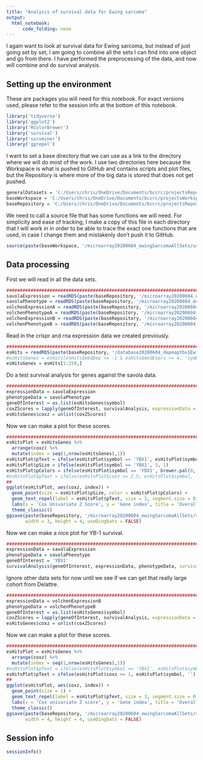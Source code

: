 ```yaml
---
title: "Analysis of survival data for Ewing sarcoma"
output:
  html_notebook:
      code_folding: none
---
```


I again want to look at survival data for Ewing sarcoma, but instead of just going set by set, I am going to combine all the sets I can find into one object and go from there. I have performed the preprocessing of the data, and now will combine and do survival analysis.

## Setting up the environment

These are packages you will need for this notebook. For exact versions used, please refer to the session info at the bottom of this notebook.

```r
library('tidyverse')
library('ggplot2')
library('RColorBrewer')
library('survival')
library('survminer')
library('ggrepel')
```

I want to set a base directory that we can use as a link to the directory where we will do most of the work. I use two directories here because the Workspace is what is pushed to GitHub and contains scripts and plot files, but the Repository is where more of the big data is stored that does not get pushed.

```r
generalDatasets = 'C:/Users/chris/OneDrive/Documents/bccrc/projectsRepository/generalDatasets'
baseWorkspace = 'C:/Users/chris/OneDrive/Documents/bccrc/projectsWorkspace/sorensenLab/relatedToYbx1'
baseRepository = 'C:/Users/chris/OneDrive/Documents/bccrc/projectsRepository/sorensenLab/relatedToYbx1'
```

We need to call a source file that has some functions we will need. For simplicity and ease of tracking, I make a copy of this file in each directory that I will work in in order to be able to trace the exact one functions that are used, in case I change them and mistakenly don't push it to GitHub.

```r
source(paste(baseWorkspace, '/microarray20200604_ewingSarcomaAllSets/userDefinedFunctions.R', sep = ''))
```

## Data processing

First we will read in all the data sets.

```r
##########################################################################################
savolaExpression = readRDS(paste(baseRepository, '/microarray20200604_ewingSarcomaAllSets/dataset_savolaExpression.rds', sep = ''))
savolaPhenotype = readRDS(paste(baseRepository, '/microarray20200604_ewingSarcomaAllSets/dataset_savolaPhenotype.rds', sep = ''))
volchenExpressionA = readRDS(paste(baseRepository, '/microarray20200604_ewingSarcomaAllSets/dataset_volchenboumExpressionSetA.rds', sep = ''))
volchenPhenotypeA = readRDS(paste(baseRepository, '/microarray20200604_ewingSarcomaAllSets/dataset_volchenboumPhenotypeSetA.rds', sep = ''))
volchenExpressionB = readRDS(paste(baseRepository, '/microarray20200604_ewingSarcomaAllSets/dataset_volchenboumExpressionSetB.rds', sep = ''))
volchenPhenotypeB = readRDS(paste(baseRepository, '/microarray20200604_ewingSarcomaAllSets/dataset_volchenboumPhenotypeSetB.rds', sep = ''))
```

Read in the crispr and rna expression data we created previously.

```r
##########################################################################################
esHits = readRDS(paste(baseRepository, '/database20200604_depmapYbx1Ewing/dataset_ewingRnaExprsCrisprDep.rds', sep = ''))
#esHitsGenes = esHits[esHits$medDep <= -1 & esHits$medExprs >= 4, 'symbol']
esHitsGenes = esHits[1:250,]
```

Do a test survival analysis for genes against the savola data.

```r
##########################################################################################
expressionData = savolaExpression
phenotypeData = savolaPhenotype
geneOfInterest = as.list(esHitsGenes$symbol)
coxZScores = lapply(geneOfInterest, survivalAnalysis, expressionData = expressionData, phenotypeData = phenotypeData, plot = FALSE)
esHitsGenes$coxz = unlist(coxZScores)
```

Now we can make a plot for these scores.

```r
##########################################################################################
esHitsPlot = esHitsGenes %>%
  arrange(coxz) %>%
  mutate(index = seq(1,nrow(esHitsGenes),1))
esHitsPlot$pText = ifelse(esHitsPlot$symbol == 'YBX1', esHitsPlot$symbol, '')
esHitsPlot$pSize = ifelse(esHitsPlot$symbol == 'YBX1', 3, 1)
esHitsPlot$pColors = ifelse(esHitsPlot$symbol == 'YBX1', brewer.pal(8,'Spectral')[1], brewer.pal(8,'Greys')[5])
#esHitsPlot$pText = ifelse(esHitsPlot$coxz >= 2.5, esHitsPlot$symbol, '')
##
ggplot(esHitsPlot, aes(coxz, index)) +
  geom_point(size = esHitsPlot$pSize, color = esHitsPlot$pColors) +
  geom_text_repel(label = esHitsPlot$pText, size = 3, segment.size = 0.25) +
  labs(x = 'Cox Univariate Z Score', y = 'Gene index', title = 'Overall survival') +
  theme_classic()
ggsave(paste(baseRepository, '/microarray20200604_ewingSarcomaAllSets/scatter_savolaOverallSurvivalTop250.pdf', sep = ''), 
       width = 3, height = 4, useDingbats = FALSE)
```

Now we can make a nice plot for YB-1 survival.

```r
##########################################################################################
expressionData = savolaExpression
phenotypeData = savolaPhenotype
geneOfInterest = 'YBX1'
survivalAnalysis(geneOfInterest, expressionData, phenotypeData, survivalPlot = TRUE, survivalData = TRUE)
```

Ignore other data sets for now until we see if we can get that really large cohort from Delattre. 

```r
##########################################################################################
expressionData = volchenExpressionB
phenotypeData = volchenPhenotypeB
geneOfInterest = as.list(esHitsGenes$symbol)
coxZScores = lapply(geneOfInterest, survivalAnalysis, expressionData = expressionData, phenotypeData = phenotypeData, plot = FALSE)
esHitsGenes$coxz = unlist(coxZScores)
```

Now we can make a plot for these scores.

```r
##########################################################################################
esHitsPlot = esHitsGenes %>%
  arrange(coxz) %>%
  mutate(index = seq(1,nrow(esHitsGenes),1))
#esHitsPlot$pText = ifelse(esHitsPlot$symbol == 'YBX1', esHitsPlot$symbol, '')
esHitsPlot$pText = ifelse(esHitsPlot$coxz >= 1, esHitsPlot$symbol, '')
##
ggplot(esHitsPlot, aes(coxz, index)) +
  geom_point(size = 1) +
  geom_text_repel(label = esHitsPlot$pText, size = 3, segment.size = 0.25) +
  labs(x = 'Cox univariate Z score', y = 'Gene index', title = 'Overall survival') +
  theme_classic()
ggsave(paste(baseRepository, '/microarray20200604_ewingSarcomaAllSets/scatter_volchenboumOverallSurvivalTop250.pdf', sep = ''), 
       width = 4, height = 4, useDingbats = FALSE)
```





## Session info

```r
sessionInfo()
```